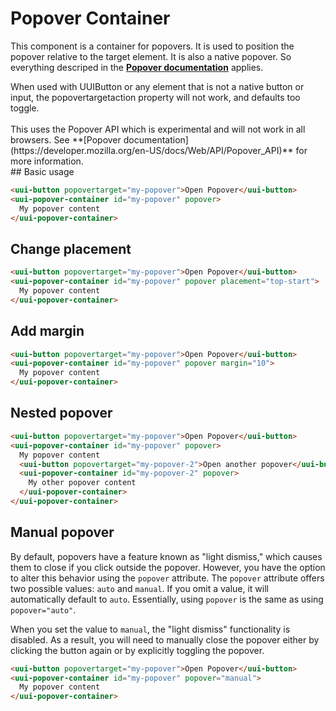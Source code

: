 
<Meta of={stories} />

# Popover Container

This component is a container for popovers. It is used to position the popover relative to the target element.
It is also a native popover. So everything descriped in the **[Popover documentation](https://developer.mozilla.org/en-US/docs/Web/API/Popover_API)** applies.

<div
  style={{
    borderLeft: '6px solid #f3d41b',
    background: '#f3d41b24',
    padding: '0px 16px',
    display: 'flex',
  }}>
  When used with UUIButton or any element that is not a native button or input,
  the popovertargetaction property will not work, and defaults too toggle.
</div>
<br />
<div
  style={{
    borderLeft: '6px solid #e25555',
    background: '#e2555512',
    padding: '0px 16px',
    display: 'flex',
  }}>
  This uses the Popover API which is experimental and will not work in all
  browsers. See **[Popover
  documentation](https://developer.mozilla.org/en-US/docs/Web/API/Popover_API)**
  for more information.
</div>
<Controls />
## Basic usage

```html
<uui-button popovertarget="my-popover">Open Popover</uui-button>
<uui-popover-container id="my-popover" popover>
  My popover content
</uui-popover-container>
```

## Change placement

```html
<uui-button popovertarget="my-popover">Open Popover</uui-button>
<uui-popover-container id="my-popover" popover placement="top-start">
  My popover content
</uui-popover-container>
```

## Add margin

```html
<uui-button popovertarget="my-popover">Open Popover</uui-button>
<uui-popover-container id="my-popover" popover margin="10">
  My popover content
</uui-popover-container>
```

## Nested popover

```html
<uui-button popovertarget="my-popover">Open Popover</uui-button>
<uui-popover-container id="my-popover" popover>
  My popover content
  <uui-button popovertarget="my-popover-2">Open another popover</uui-button>
  <uui-popover-container id="my-popover-2" popover>
    My other popover content
  </uui-popover-container>
</uui-popover-container>
```

## Manual popover

By default, popovers have a feature known as "light dismiss," which causes them to close if you click outside the popover.
However, you have the option to alter this behavior using the `popover` attribute. The `popover` attribute offers two possible values: `auto` and `manual`.
If you omit a value, it will automatically default to `auto`. Essentially, using `popover` is the same as using `popover="auto"`.

When you set the value to `manual`, the "light dismiss" functionality is disabled.
As a result, you will need to manually close the popover either by clicking the button again or by explicitly toggling the popover.

```html
<uui-button popovertarget="my-popover">Open Popover</uui-button>
<uui-popover-container id="my-popover" popover="manual">
  My popover content
</uui-popover-container>
```
